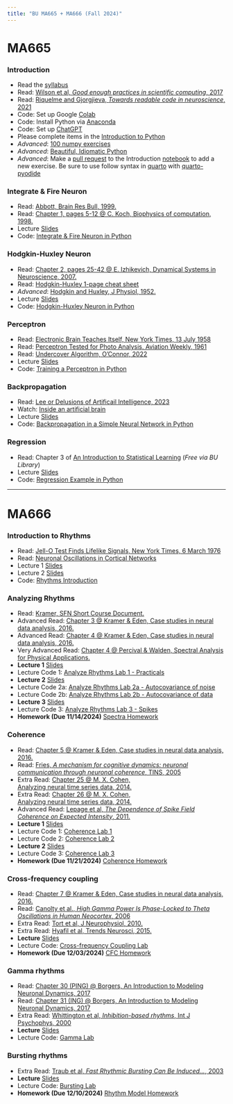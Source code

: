 ```yaml
---
title: "BU MA665 + MA666 (Fall 2024)"
---
```


# MA665

### Introduction
- Read the [syllabus](/Readings/MA665_MA666_Syllabus.pdf)
- Read: [Wilson et al, *Good enough practices in scientific computing*, 2017](/Readings/Wilson_2017.pdf)
- Read: [Riquelme and Gjorgjieva, *Towards readable code in neuroscience*, 2021](/Readings/Riquelme_2021.pdf)
- Code: Set up Google [Colab](https://colab.google/)
- Code: Install Python via [Anaconda](https://www.anaconda.com/)
- Code: Set up [ChatGPT](https://chat.openai.com/auth/login)
- Please complete items in the [Introduction to Python](Introduction.html)
- *Advanced*: [100 numpy exercises](https://github.com/rougier/numpy-100)
- *Advanced*: [Beautiful, Idiomatic Python](https://github.com/JeffPaine/beautiful_idiomatic_python)
- *Advanced*: Make a [pull request](https://docs.github.com/en/pull-requests/collaborating-with-pull-requests/proposing-changes-to-your-work-with-pull-requests/about-pull-requests) to the Introduction [notebook](https://github.com/Mark-Kramer/BU-MA665-MA666/blob/master/Introduction.ipynb) to add a new exercise. Be sure to use follow syntax in [quarto](https://quarto.org/) with [quarto-pyodide](https://quarto.thecoatlessprofessor.com/pyodide/)


### Integrate \& Fire Neuron
- Read:  [Abbott, Brain Res Bull, 1999.](/Readings/Abbott_1999.pdf)
- Read:  [Chapter 1, pages 5-12 @ C. Koch, Biophysics of computation, 1998.](/Readings/Koch_Chapter_1.pdf)
- Lecture [Slides](https://github.com/Mark-Kramer/BU-MA665-MA666/tree/master/Slides/IF_Lecture_1.pdf)
- Code:  [Integrate & Fire Neuron in Python](IF.html)

### Hodgkin-Huxley Neuron
- Read:  [Chapter 2, pages 25-42 @ E. Izhikevich, Dynamical Systems in Neuroscience, 2007.](/Readings/Izhikevich_Chapter_2.pdf)
- Read:  [Hodgkin-Huxley 1-page cheat sheet](/Readings/Hodgkin-Huxley_Cheat_Sheet.pdf)
- *Advanced*: [Hodgkin and Huxley, J Physiol, 1952.](/Readings/Hodgkin_Huxley_1952.pdf)
- Lecture [Slides](https://github.com/Mark-Kramer/BU-MA665-MA666/tree/master/Slides/HH_Lecture_1.pdf)
- Code:  [Hodgkin-Huxley Neuron in Python](HH.html)

### Perceptron
- Read: [Electronic Brain Teaches Itself, New York Times, 13 July 1958](/Readings/NYT_1958.pdf)
- Read: [Perceptron Tested for Photo Analysis, Aviation Weekly, 1961](/Readings/Klass_1961.pdf)
- Read: [Undercover Algorithm, O'Connor, 2022](/Readings/OConnor_2022.pdf)
- Lecture [Slides](/Slides/Perceptron_1.pdf)
- Code:  [Training a Perceptron in Python](Perceptron.html)

### Backpropagation
- Read: [Lee or Delusions of Artificail Intelligence, 2023](/Readings/Labatut_2024.pdf)
- Watch: [Inside an artificial brain](https://vimeo.com/132700334)
- Lecture [Slides](/Slides/Backpropagation_1.pdf)
- Code:  [Backpropagation in a Simple Neural Network in Python](Backpropagation.html)

### Regression
- Read: Chapter 3 of [An Introduction to Statistical Learning](https://link.springer.com/book/10.1007/978-1-4614-7138-7) (*Free via BU Library*)
- Lecture [Slides](/Slides/Regression_1.pdf)
- Code:  [Regression Example in Python](Regression.html)

---
# MA666

### Introduction to Rhythms
- Read: [Jell-O Test Finds Lifelike Signals, New York Times, 6 March 1976](/Readings/NYT_1976.pdf)
- Read: [Neuronal Oscillations in Cortical Networks](/Readings/Buzsaki_Science_2004.pdf)
- Lecture 1 [Slides](https://github.com/Mark-Kramer/BU-MA665-MA666/blob/master/Slides/Rhythms_1.pdf)
- Lecture 2 [Slides](/Slides/Rhythms_2.pdf)
- Code: [Rhythms Introduction](Rhythms_1.html)

### Analyzing Rhythms
- Read: [Kramer, SFN Short Course Document.](/Readings/Kramer_SFN_Short_Course.pdf)
- Advanced Read: [Chapter 3 @ Kramer & Eden, Case studies in neural data analysis, 2016.](/Readings/Kramer_Eden_Chapter_3.pdf)
- Advanced Read: [Chapter 4 @ Kramer & Eden, Case studies in neural data analysis, 2016.](/Readings/Kramer_Eden_Chapter_4.pdf)
- Very Advanced Read: [Chapter 4 @ Percival & Walden, Spectral Analysis for Physical Applications.](https://www.cambridge.org/core/books/spectral-analysis-for-physical-applications/A9195239A8965A2C53D43EB2D1B80A33)
- **Lecture 1** [Slides](https://github.com/Mark-Kramer/BU-MA665-MA666/blob/master/Slides/Analyzing_Rhythms_Lecture_1.pdf)
- Lecture Code 1: [Analyze Rhythms Lab 1 - Practicals](Analyzing_Rhythms_Lab_1.html)
- **Lecture 2** [Slides](https://github.com/Mark-Kramer/BU-MA665-MA666/blob/master/Slides/Analyzing_Rhythms_Lecture_2.pdf)
- Lecture Code 2a: [Analyze Rhythms Lab 2a - Autocovariance of noise](Analyzing_Rhythms_Lab_2a.html)
- Lecture Code 2b: [Analyze Rhythms Lab 2b - Autocovariance of data](Analyzing_Rhythms_Lab_2b.html)
- **Lecture 3** [Slides](https://github.com/Mark-Kramer/BU-MA665-MA666/blob/master/Slides/Analyzing_Rhythms_Lecture_3.pdf)
- Lecture Code 3: [Analyze Rhythms Lab 3 - Spikes](Analyzing_Rhythms_Lab_3.html)
- **Homework (Due 11/14/2024)** [Spectra Homework](https://github.com/Mark-Kramer/BU-MA665-MA666/blob/master/Slides/MA666_Homework_1_Spectra.pdf)

### Coherence
- Read: [Chapter 5 @ Kramer & Eden, Case studies in neural data analysis, 2016.](/Readings/Kramer_Eden_Chapter_5.pdf)
- Read: [Fries, *A mechanism for cognitive dynamics: neuronal communication through neuronal coherence*, TINS, 2005](/Readings/Fries_TINS_2005.pdf)
- Extra Read: [Chapter 25 @ M. X. Cohen, Analyzing neural time series data, 2014.](/Readings/Cohen_Chapter_25.pdf)
- Extra Read: [Chapter 26 @ M. X. Cohen, Analyzing neural time series data, 2014.](/Readings/Cohen_Chapter_26.pdf)
- Advanced Read: [Lepage et al, *The Dependence of Spike Field Coherence on Expected Intensity*, 2011.](/Readings/Lepage_Neural_Comp_2011.pdf) 
- **Lecture 1** [Slides](https://github.com/Mark-Kramer/BU-MA665-MA666/blob/master/Slides/Coherence_Lecture_1.pdf)
- Lecture Code 1: [Coherence Lab 1](Coherence_Lab_Part_1.html)
- Lecture Code 2: [Coherence Lab 2](Coherence_Lab_Part_2.html)
- **Lecture 2** [Slides](https://github.com/Mark-Kramer/BU-MA665-MA666/blob/master/Slides/Coherence_Lecture_2.pdf)
- Lecture Code 3: [Coherence Lab 3](Coherence_Lab_Part_3.html)
- **Homework (Due 11/21/2024)** [Coherence Homework](https://github.com/Mark-Kramer/BU-MA665-MA666/blob/master/Slides/MA666_Homework_2_Coherence.pdf)

### Cross-frequency coupling
- Read: [Chapter 7 @ Kramer & Eden, Case studies in neural data analysis, 2016.](/Readings/Kramer_Eden_Chapter_8.pdf)
- Read: [Canolty et al., *High Gamma Power Is Phase-Locked to Theta Oscillations in Human Neocortex*, 2006](Readings/Canolty_2006.pdf)
- Extra Read: [Tort et al, J Neurophysiol, 2010.](/Readings/Tort_J_Neurophysiol_2010.pdf)
- Extra Read: [Hyafil et al, Trends Neurosci, 2015.](/Readings/Hyafil_TINS_2015.pdf)
- **Lecture** [Slides](https://github.com/Mark-Kramer/BU-MA665-MA666/blob/master/Slides/CFC_Lecture.pdf)
- Lecture Code: [Cross-frequency Coupling Lab](CFC_Lab.html)
- **Homework (Due 12/03/2024)** [CFC Homework](https://github.com/Mark-Kramer/BU-MA665-MA666/blob/master/Slides/MA666_Homework_3_CFC.pdf)

### Gamma rhythms
- Read: [Chapter 30 (PING) @ Borgers, An Introduction to Modeling Neuronal Dynamics, 2017](/Readings/Borgers_PING_2017.pdf)
- Read: [Chapter 31 (ING) @ Borgers, An Introduction to Modeling Neuronal Dynamics, 2017](/Readings/Borgers_ING_2017.pdf)
- Extra Read: [Whittington et al, *Inhibition-based rhythms*, Int J Psychophys, 2000](/Readings/Whittington_2000.pdf)
- **Lecture** [Slides](https://github.com/Mark-Kramer/BU-MA665-MA666/blob/master/Slides/Gamma_Lecture.pdf)
- Lecture Code: [Gamma Lab](Gamma_Lab.html)

### Bursting rhythms
- Extra Read: [Traub et al, *Fast Rhythmic Bursting Can Be Induced...*, 2003](Traub_J_Neurophysiol_2003.pdf)
- **Lecture** [Slides](https://github.com/Mark-Kramer/BU-MA665-MA666/blob/master/Slides/Beta_Lecture.pdf)
- Lecture Code: [Bursting Lab](Bursting_Lab.html)
- **Homework (Due 12/10/2024)** [Rhythm Model Homework](https://github.com/Mark-Kramer/BU-MA665-MA666/blob/master/Slides/MA666_Homework_4_Models.pdf)
